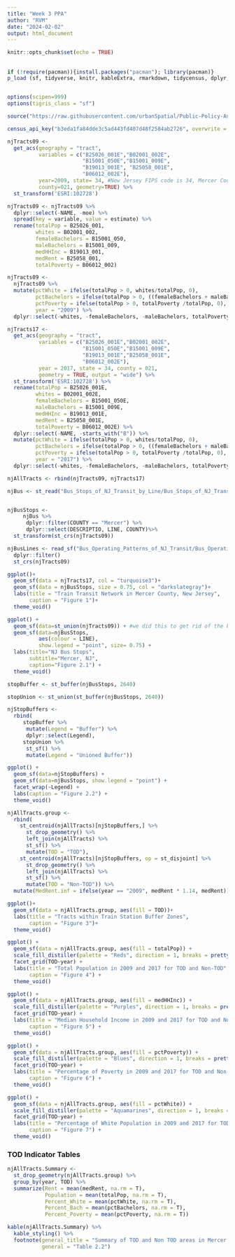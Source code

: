 ```yaml
---
title: "Week 3 PPA"
author: "RVM"
date: "2024-02-02"
output: html_document
---
```


```r
knitr::opts_chunk$set(echo = TRUE)
```

## 

```r
if (!require(pacman)){install.packages("pacman"); library(pacman)}
p_load (sf, tidyverse, knitr, kableExtra, rmarkdown, tidycensus, dplyr, scales)


options(scipen=999)
options(tigris_class = "sf")

source("https://raw.githubusercontent.com/urbanSpatial/Public-Policy-Analytics-Landing/master/functions.r")
```

```r
census_api_key("b3eda1fa84dde3c5ad443fd407d48f2584ab2726", overwrite = TRUE)

njTracts09 <-  
  get_acs(geography = "tract",
          variables = c("B25026_001E","B02001_002E",
                        "B15001_050E","B15001_009E",
                        "B19013_001E", "B25058_001E",
                        "B06012_002E"), 
          year=2009, state= 34, #New Jersey FIPS code is 34, Mercer County FIPS code is 021
          county=021, geometry=TRUE) %>%
  st_transform('ESRI:102728')
```


```r
njTracts09 <- njTracts09 %>%
  dplyr::select(-NAME, -moe) %>%
  spread(key = variable, value = estimate) %>%
  rename(totalPop = B25026_001, 
         whites = B02001_002,
         femaleBachelors = B15001_050, 
         maleBachelors = B15001_009,
         medHHInc = B19013_001, 
         medRent = B25058_001,
         totalPoverty = B06012_002)

njTracts09 <-
  njTracts09 %>%
  mutate(pctWhite = ifelse(totalPop > 0, whites/totalPop, 0),
         pctBachelors = ifelse(totalPop > 0, ((femaleBachelors + maleBachelors)/totalPop), 0),
         pctPoverty = ifelse(totalPop > 0, totalPoverty /totalPop, 0),
         year = "2009") %>%
  dplyr::select(-whites, -femaleBachelors, -maleBachelors, totalPoverty)
```

```r
njTracts17 <-
  get_acs(geography = "tract",
          variables = c("B25026_001E","B02001_002E",
                        "B15001_050E","B15001_009E",
                        "B19013_001E","B25058_001E",
                        "B06012_002E"),
          year = 2017, state = 34, county = 021,
          geometry = TRUE, output = "wide") %>%
  st_transform('ESRI:102728') %>%
  rename(totalPop = B25026_001E, 
         whites = B02001_002E,
         femaleBachelors = B15001_050E, 
         maleBachelors = B15001_009E,
         medHHInc = B19013_001E, 
         medRent = B25058_001E,
         totalPoverty = B06012_002E) %>%
  dplyr::select(-NAME, -starts_with("B")) %>%
  mutate(pctWhite = ifelse(totalPop > 0, whites/totalPop, 0),
         pctBachelors = ifelse(totalPop > 0, ((femaleBachelors + maleBachelors)/totalPop), 0),
         pctPoverty = ifelse(totalPop > 0, totalPoverty /totalPop, 0),
         year = "2017") %>%
  dplyr::select(-whites, -femaleBachelors, -maleBachelors, totalPoverty)
```

```r
njAllTracts <- rbind(njTracts09, njTracts17)
```

```r
njBus <- st_read("Bus_Stops_of_NJ_Transit_by_Line/Bus_Stops_of_NJ_Transit_by_Line.shp")


njBusStops <- 
     njBus %>% 
      dplyr::filter(COUNTY == "Mercer") %>%
      dplyr::select(DESCRIPTIO, LINE, COUNTY)%>%
  st_transform(st_crs(njTracts09))  

njBusLines <- read_sf("Bus_Operating_Patterns_of_NJ_Transit/Bus_Operating_Patterns_of_NJ_Transit.shp") %>%
  dplyr::filter()
  st_crs(njTracts09)

ggplot()+
  geom_sf(data = njTracts17, col = "turquoise3")+
  geom_sf(data = njBusStops, size = 0.75, col = "darkslategray")+
  labs(title = "Train Transit Network in Mercer County, New Jersey",
       caption = "Figure 1")+
  theme_void()
```

```r
ggplot() + 
  geom_sf(data=st_union(njTracts09)) + #we did this to get rid of the borders of the census tracts to simplify the map. This highlights the subway stops
  geom_sf(data=njBusStops, 
          aes(colour = LINE), 
          show.legend = "point", size= 0.75) +
  labs(title="NJ Bus Stops", 
       subtitle="Mercer, NJ", 
       caption="Figure 2.1") +
  theme_void()
```

```r
stopBuffer <- st_buffer(njBusStops, 2640)

stopUnion <- st_union(st_buffer(njBusStops, 2640))

njStopBuffers <- 
  rbind(
     stopBuffer %>%
      mutate(Legend = "Buffer") %>%
      dplyr::select(Legend),
     stopUnion %>%
      st_sf() %>%
      mutate(Legend = "Unioned Buffer")) 

```

```r
ggplot() +
  geom_sf(data=njStopBuffers) +
  geom_sf(data=njBusStops, show.legend = "point") +
  facet_wrap(~Legend) + 
  labs(caption = "Figure 2.2") +
  theme_void()
```


```r
njAllTracts.group <- 
  rbind(
    st_centroid(njAllTracts)[njStopBuffers,] %>%
      st_drop_geometry() %>%
      left_join(njAllTracts) %>%
      st_sf() %>%
      mutate(TOD = "TOD"),
    st_centroid(njAllTracts)[njStopBuffers, op = st_disjoint] %>%
      st_drop_geometry() %>%
      left_join(njAllTracts) %>%
      st_sf() %>%
      mutate(TOD = "Non-TOD")) %>%
  mutate(MedRent.inf = ifelse(year == "2009", medRent * 1.14, medRent)) 

```

```r
ggplot()+
  geom_sf(data = njAllTracts.group, aes(fill = TOD))+
  labs(title = "Tracts within Train Station Buffer Zones",
       caption = "Figure 3")+
  theme_void()
```

```r
ggplot() +
  geom_sf(data = njAllTracts.group, aes(fill = totalPop)) +
  scale_fill_distiller(palette = "Reds", direction = 1, breaks = pretty_breaks()) +
  facet_grid(TOD~year) +
  labs(title = "Total Population in 2009 and 2017 for TOD and Non-TOD",
       caption = "Figure 4") +
  theme_void()
```

```r
ggplot() +
  geom_sf(data = njAllTracts.group, aes(fill = medHHInc)) +
  scale_fill_distiller(palette = "Purples", direction = 1, breaks = pretty_breaks()) +
  facet_grid(TOD~year) +
  labs(title = "Median Household Income in 2009 and 2017 for TOD and Non-TOD",
       caption = "Figure 5") +
  theme_void()

```

```r
ggplot() +
  geom_sf(data = njAllTracts.group, aes(fill = pctPoverty)) +
  scale_fill_distiller(palette = "Blues", direction = 1, breaks = pretty_breaks()) +
  facet_grid(TOD~year) +
  labs(title = "Percentage of Poverty in 2009 and 2017 for TOD and Non-TOD",
       caption = "Figure 6") +
  theme_void()

```

```r

ggplot() +
  geom_sf(data = njAllTracts.group, aes(fill = pctWhite)) +
  scale_fill_distiller(palette = "Aquamarines", direction = 1, breaks = pretty_breaks()) +
  facet_grid(TOD~year) +
  labs(title = "Percentage of White Population in 2009 and 2017 for TOD and Non-TOD",
       caption = "Figure 7") +
  theme_void()

```




### TOD Indicator Tables

```r
njAllTracts.Summary <- 
  st_drop_geometry(njAllTracts.group) %>%
  group_by(year, TOD) %>%
  summarize(Rent = mean(medRent, na.rm = T),
            Population = mean(totalPop, na.rm = T),
            Percent_White = mean(pctWhite, na.rm = T),
            Percent_Bach = mean(pctBachelors, na.rm = T),
            Percent_Poverty = mean(pctPoverty, na.rm = T))

kable(njAllTracts.Summary) %>%
  kable_styling() %>%
  footnote(general_title = "Summary of TOD and Non TOD areas in Mercer County in 2009 and 2017",
           general = "Table 2.2")
```






